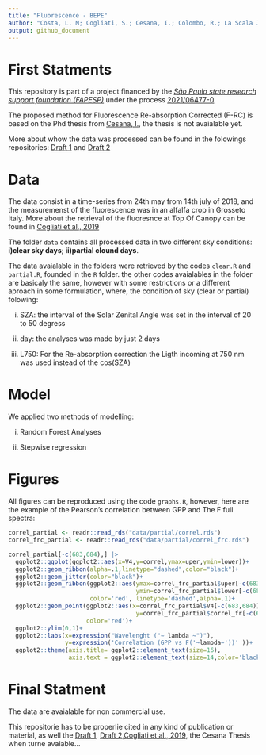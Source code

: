 ```yaml
---
title: "Fluorescence - BEPE"
author: "Costa, L. M; Cogliati, S.; Cesana, I.; Colombo, R.; La Scala Jr., N."
output: github_document
---
```


# **First Statments**

This repository is part of a project financed by the [*São Paulo state research support foundation (FAPESP)*](https://fapesp.br/en) under the process [2021/06477-0](https://bv.fapesp.br/en/bolsas/197773/evaluation-of-different-approaches-for-the-retrieval-of-sun-induced-fluorescence/)

The proposed method for Fluorescence Re-absorption Corrected (F-RC) is based on the Phd thesis from [Cesana, I.](https://www.researchgate.net/profile/Ilaria-Cesana), the thesis is not avaialable yet. 

More about whow the data was processed can be found in the folowings repositories: [Draft 1](https://github.com/lm-costa/draft_bepe) and [Draft 2](https://github.com/lm-costa/draft_2_bepe) 


# **Data**

The data consist in a time-series from 24th may from 14th july of 2018, and the measuremenst of the fluorescence was in an alfalfa crop in Grosseto Italy. More about the retrieval of the fluoresnce at Top Of Canopy can be found in [Cogliati et al., 2019](https://doi.org/10.3390/rs11161840) 

The folder `data` contains all processed data in two different sky conditions: **i)clear sky days**; **ii)partial clound days**. 

The data avaialable in the folders were retrieved by the codes `clear.R` and `partial.R`, founded in the `R` folder. the other codes avaialables in the folder are basicaly the same, however with some restrictions or a different aproach in some formulation, where, the condition of sky (clear or partial) folowing: 

i) SZA: the interval of the Solar Zenital Angle was set in the interval of 20 to 50 degress

ii) day: the analyses was made by just 2 days

iii) L750: For the Re-absorption correction the Ligth incoming at 750 nm was used instead of the cos(SZA) 

# **Model**

We applied two methods of modelling: 

i) Random Forest Analyses

ii) Stepwise regression


# **Figures**

All figures can be reproduced using the code `graphs.R`, however, here are the example of the Pearson's correlation between GPP and The F full spectra:

```r
correl_partial <- readr::read_rds("data/partial/correl.rds")
correl_frc_partial <- readr::read_rds("data/partial/correl_frc.rds")

correl_partial[-c(683,684),] |>
  ggplot2::ggplot(ggplot2::aes(x=V4,y=correl,ymax=uper,ymin=lower))+
  ggplot2::geom_ribbon(alpha=.1,linetype="dashed",color="black")+
  ggplot2::geom_jitter(color="black")+
  ggplot2::geom_ribbon(ggplot2::aes(ymax=correl_frc_partial$uper[-c(683,684)],
                                    ymin=correl_frc_partial$lower[-c(683,684)]),
                       color='red', linetype='dashed',alpha=.1)+
  ggplot2::geom_point(ggplot2::aes(x=correl_frc_partial$V4[-c(683,684)],
                                    y=correl_frc_partial$correl_fr[-c(683,684)]),
                      color='red')+
  ggplot2::ylim(0,1)+
  ggplot2::labs(x=expression("Wavelenght ("~ lambda ~")"),
                y=expression('Correlation (GPP vs F('~lambda~'))' ))+
  ggplot2::theme(axis.title= ggplot2::element_text(size=16),
                 axis.text = ggplot2::element_text(size=14,color='black'))
```


# **Final Statment**

The data are avaialable for non commercial use. 

This repositorie has to be properlie cited in any kind of publication or material, as well the [Draft 1](https://github.com/lm-costa/draft_bepe), [Draft 2](https://github.com/lm-costa/draft_2_bepe),[Cogliati et al., 2019](https://doi.org/10.3390/rs11161840), the Cesana Thesis when turne avaiable...
